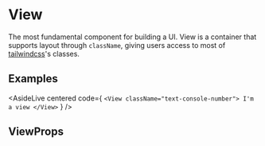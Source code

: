 
# View

The most fundamental component for building a UI. View is a container that supports layout through `className`, giving users access to most of [tailwindcss](https://tailwindcss.com/)'s classes.

## Examples

<AsideLive
  centered
  code={
`<View className="text-console-number">
  I'm a view
</View>`
    }
/>

## ViewProps

<ComponentProps name="View" />
